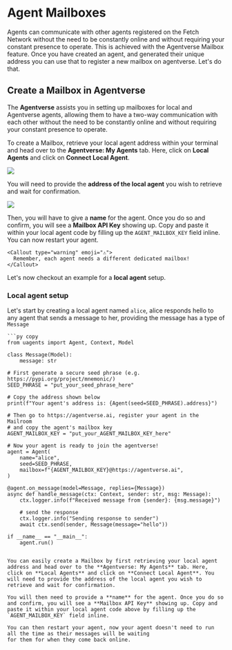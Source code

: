 
# Agent Mailboxes

Agents can communicate with other agents registered on the Fetch Network without the need to be constantly online
and without requiring your constant presence to operate. This is achieved with the Agentverse Mailbox feature. Once
you have created an agent, and generated their unique address you can use that to register a new mailbox on
agentverse. Let's do that.

## Create a Mailbox in Agentverse

The **Agentverse** assists you in setting up mailboxes for local and Agentverse agents, allowing them to have a two-way communication with each other without the need to be constantly online and without requiring your constant presence to operate.

To create a Mailbox, retrieve your local agent address within your terminal and head over to the **Agentverse: My Agents** tab. Here, click on **Local Agents** and click on **Connect Local Agent**.

![](src/images/guides/agentverse/mailbox/mailbox_1.png)

You will need to provide the **address of the local agent** you wish to retrieve and wait for confirmation.

![](src/images/guides/agentverse/mailbox/mailbox_2.png)

Then, you will have to give a **name** for the agent. Once you do so and confirm, you will see a **Mailbox API Key** showing up. Copy and paste it within your local agent code by filling up the `AGENT_MAILBOX_KEY` field inline. You can now restart your agent.

    <Callout type="warning" emoji="⚠️">
      Remember, each agent needs a different dedicated mailbox!
    </Callout>

Let's now checkout an example for a **local agent** setup.

### Local agent setup

Let's start by creating a local agent named `alice`, alice responds hello to any agent that sends a message to her,
providing the message has a type of `Message`

    ```py copy
    from uagents import Agent, Context, Model

    class Message(Model):
        message: str

    # First generate a secure seed phrase (e.g. https://pypi.org/project/mnemonic/)
    SEED_PHRASE = "put_your_seed_phrase_here"

    # Copy the address shown below
    print(f"Your agent's address is: {Agent(seed=SEED_PHRASE).address}")

    # Then go to https://agentverse.ai, register your agent in the Mailroom
    # and copy the agent's mailbox key
    AGENT_MAILBOX_KEY = "put_your_AGENT_MAILBOX_KEY_here"

    # Now your agent is ready to join the agentverse!
    agent = Agent(
        name="alice",
        seed=SEED_PHRASE,
        mailbox=f"{AGENT_MAILBOX_KEY}@https://agentverse.ai",
    )

    @agent.on_message(model=Message, replies={Message})
    async def handle_message(ctx: Context, sender: str, msg: Message):
        ctx.logger.info(f"Received message from {sender}: {msg.message}")

        # send the response
        ctx.logger.info("Sending response to sender")
        await ctx.send(sender, Message(message="hello"))

    if __name__ == "__main__":
        agent.run()
   ```

You can easily create a Mailbox by first retrieving your local agent address and head over to the **Agentverse: My Agents** tab. Here, click on **Local Agents** and click on **Connect Local Agent**. You will need to provide the address of the local agent you wish to retrieve and wait for confirmation.

You will then need to provide a **name** for the agent. Once you do so and confirm, you will see a **Mailbox API Key** showing up. Copy and paste it within your local agent code above by filling up the `AGENT_MAILBOX_KEY` field inline.

You can then restart your agent, now your agent doesn't need to run all the time as their messages will be waiting
for them for when they come back online.
